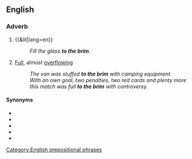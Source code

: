 ==English==

===Adverb===
{{en-adv|-}}

# {{&lit|lang=en}}
#: ''Fill the glass '''to the brim'''.''
# {{lb|en|figurative}} [[full|Full]], almost [[overflowing]]
#: ''The van was stuffed '''to the brim''' with camping equipment.''
#: ''With an own goal, two penalties, two red cards and plenty more this match was full '''to the brim''' with controversy.''

====Synonyms====
* {{l|en|to the full}}
* {{l|en|to the gills}}
* {{l|en|to the gunnels}}
* {{l|en|to the hilt}}
* {{l|en|to the tonsils}}

[[Category:English prepositional phrases]]